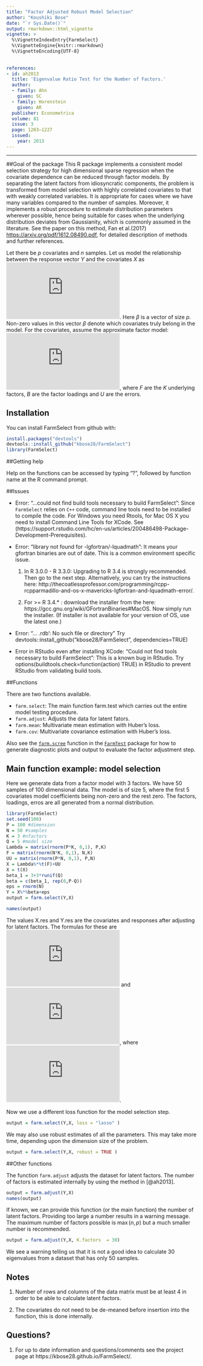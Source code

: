 ```yaml
---
title: "Factor Adjusted Robust Model Selection"
author: "Koushiki Bose"
date: "`r Sys.Date()`"
output: rmarkdown::html_vignette
vignette: >
  %\VignetteIndexEntry{FarmSelect}
  %\VignetteEngine{knitr::rmarkdown}
  %\VignetteEncoding{UTF-8}
  
  
references:
- id: ah2013
  title: 'Eigenvalue Ratio Test for the Number of Factors.'
  author:
  - family: Ahn
    given: SC
  - family: Horenstein
    given: AR
  publisher: Econometrica
  volume: 81
  issue: 3
  page: 1203–1227
  issued:
    year: 2013
---
```



---

##Goal of the package
This R package implements a consistent model selection strategy for high dimensional sparse regression when the covariate dependence can be reduced through factor models. By separating the latent factors from idiosyncratic components, the problem is transformed from model selection with highly correlated covariates to that with weakly correlated variables. It is appropriate for cases where we have many variables compared to the number of samples. Moreover, it implements a robust procedure to estimate distribution parameters wherever possible, hence being suitable for cases when the underlying distribution deviates from Gaussianity, which is commonly assumed in the literature. See the paper on this method, Fan et al.(2017) <https://arxiv.org/pdf/1612.08490.pdf>, for detailed description of methods and further references. 

Let there be $p$ covariates and $n$ samples. Let us model the relationship between the response vector $Y$ and the covariates $X$ as 
![equation](https://latex.codecogs.com/gif.latex?%5Cmathbf%7BY%7D%20%3D%20%5Cmathbf%7BX%7D%5Cbm%7B%5Cbeta%7D%20&plus;%20%5Cepsilon). Here $\beta$ is a vector of size $p$. Non-zero values in this vector $\beta$ denote which covariates truly belong in the model. For the covariates, assume the approximate factor model: ![equation](https://latex.codecogs.com/gif.latex?%5Cmathbf%7BX%7D%20%3D%20%5Cmathbf%7BFB%7D%5E%7BT%7D%20&plus;%20%5Cmathbf%7BU%7D), where $F$ are the $K$ underlying factors, $B$ are the factor loadings and $U$ are the errors. 




## Installation

You can install FarmSelect from github with:

```r
install.packages("devtools")
devtools::install_github("kbose28/FarmSelect")
library(FarmSelect)
```

##Getting help

Help on the functions can be accessed by typing "?", followed by function name at the R command prompt. 

##Issues

* Error: "...could not find build tools necessary to build FarmSelect": Since `FarmSelect` relies on `C++` code, command line tools need to be installed to compile the code. For Windows you need Rtools, for Mac OS X you need to install Command Line Tools for XCode. See (https://support.rstudio.com/hc/en-us/articles/200486498-Package-Development-Prerequisites). 

* Error: "library not found for -lgfortran/-lquadmath": It means your gfortran binaries are out of date. This is a common environment specific issue. 

    1. In R 3.0.0 - R 3.3.0: Upgrading to R 3.4 is strongly recommended. Then go to the next step. Alternatively, you can try the instructions here: http://thecoatlessprofessor.com/programming/rcpp-rcpparmadillo-and-os-x-mavericks-lgfortran-and-lquadmath-error/. 

    2. For >= R 3.4.* : download the installer from the here: https://gcc.gnu.org/wiki/GFortranBinaries#MacOS. Now simply run the installer. (If installer is not available for your version of OS, use the latest one.)

* Error: "... .rdb': No such file or directory" Try devtools::install_github("kbose28/FarmSelect", dependencies=TRUE)

* Error in RStudio even after installing XCode: "Could not find tools necessary to build FarmSelect": This is a known bug in RStudio. Try options(buildtools.check=function(action) TRUE) in RStudio to prevent RStudio from validating build tools.


##Functions

There are two functions available. 

* `farm.select`: The main function farm.test which carries out the entire model testing procedure.
* `farm.adjust`: Adjusts the data for latent fators.
* `farm.mean`: Multivariate mean estimation with Huber's loss.
* `farm.cov`: Multivariate covariance estimation with Huber's loss. 

Also see the [`farm.scree`](https://www.rdocumentation.org/packages/FarmTest/versions/1.0.0/topics/farm.scree) function in the [`FarmTest`](https://cran.r-project.org/web/packages/FarmTest/index.html)
 package for how to generate diagnostic plots and output to evaluate the factor adjustment step.

## Main function example: model selection

Here we generate data from a factor model with 3 factors. We have 50 samples of 100 dimensional data. The model is of size 5, where the first 5 covariates model coefficients being non-zero and the rest zero. The factors, loadings, erros are all generated from a normal distribution.

```r
library(FarmSelect)
set.seed(100)
P = 100 #dimension
N = 50 #samples
K = 3 #nfactors
Q = 5 #model size
Lambda = matrix(rnorm(P*K, 0,1), P,K)
F = matrix(rnorm(N*K, 0,1), N,K)
UU = matrix(rnorm(P*N, 0,1), P,N)
X = Lambda%*%t(F)+UU
X = t(X)
beta_1 = 3+3*runif(Q)
beta = c(beta_1, rep(0,P-Q))
eps = rnorm(N)
Y = X%*%beta+eps 
output = farm.select(Y,X)
```
```r
names(output)
```
The values X.res and Y.res are the covariates and responses after adjusting for latent factors. The formulas for these are  ![equation](https://latex.codecogs.com/gif.latex?%5Cmathbf%7BY.res%7D%20%3D%20%28%5Cmathbf%7BI%7D_n-%5Cmathbf%7BP%7D%29%20%5Cmathbf%7BY%7D) and ![equation](https://latex.codecogs.com/gif.latex?%5Cmathbf%7BX.res%7D%20%3D%20%28%5Cmathbf%7BI%7D_n-%5Cmathbf%7BP%7D%29%20%5Cmathbf%7BX%7D%5E%7BT%7D), where ![equation](https://latex.codecogs.com/gif.latex?%5Cmathbf%7BP%7D%3D%5Chat%7B%5Cmathbf%7BF%7D%7D%28%5Chat%7B%5Cmathbf%7BF%7D%7D%5E%7BT%7D%5Chat%7B%5Cmathbf%7BF%7D%7D%29%5E%7B-1%7D%5Chat%7B%5Cmathbf%7BF%7D%7D%5E%7BT%7D).

Now we use a different loss function for the model selection step. 
```r
output = farm.select(Y,X, loss = "lasso" )
```
We may also use robust estimates of all the parameters. This may take more time, depending upon the dimension size of the problem. 
```r
output = farm.select(Y,X, robust = TRUE )
```

##Other functions

The function ``farm.adjust`` adjusts the dataset for latent factors. The number of factors is estimated internally by using the method in [@ah2013].
```r
output = farm.adjust(Y,X)
names(output)
```
If known, we can provide this function (or the main function) the number of latent factors. Providing too large a number results in a warning message. The maximum number of factors possible is $\max(n,p)$ but a much smaller number is recommended. 
```r
output = farm.adjust(Y,X, K.factors  = 30)
```
We see a warning telling us that it is not a good idea to calculate 30 eigenvalues from a dataset that has only 50 samples. 


## Notes 

1. Number of rows and columns of the data matrix must be at least 4 in order to be able to calculate latent factors.


2. The covariates do not need to be de-meaned before insertion into the function, this is done internally. 

## Questions?

1. For up to date information and questions/comments see the project page at  https://kbose28.github.io/FarmSelect/.

